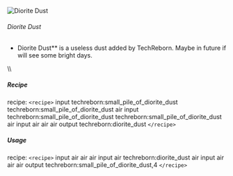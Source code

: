 ![Diorite Dust](/mods/techreborn/diorite_dust.png)

###### Diorite Dust

- Diorite Dust** is a useless dust added by TechReborn. Maybe in
        future if will see some bright days.

\\\\

##### Recipe

<Mcitem id="minecraft:crafting_table"/> recipe:
`<recipe>` input techreborn:small_pile_of_diorite_dust
techreborn:small_pile_of_diorite_dust air input
techreborn:small_pile_of_diorite_dust
techreborn:small_pile_of_diorite_dust air input air air air output
techreborn:diorite_dust `</recipe>`

##### Usage

<Mcitem id="minecraft:crafting_table"/> recipe:
`<recipe>` input air air air input air techreborn:diorite_dust
air input air air air output techreborn:small_pile_of_diorite_dust,4
`</recipe>`
